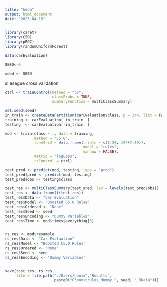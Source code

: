 ---
title: "hdda"
output: html_document
date: "2023-04-15"
---
```{r}
library(caret)
library(C50)
library(pROC)
library(randomUniformForest)
```


```{r}


data(carEvaluation)
```
```{r}
SEED<-0
```
```{r}
seed <- SEED
```

si esegue cross validation

```{r}
ctrl <- trainControl(method = "cv", 
                     classProbs = TRUE,
                     summaryFunction = multiClassSummary)
```

```{r}
set.seed(seed)
in_train <- createDataPartition(carEvaluation$class, p = 3/4, list = FALSE)
training <- carEvaluation[ in_train, ]
testing  <- carEvaluation[-in_train, ]
```

```{r}
mod <- train(class ~ ., data = training, 
             method = "C5.0",
             tuneGrid = data.frame(trials = c(1:20, 10*(3:10)),
                                   model = "rules",
                                   winnow = FALSE),
             metric = "logLoss",
             trControl = ctrl)
```
```{r}
test_pred <- predict(mod, testing, type = "prob")
test_pred$pred <- predict(mod, testing)
test_pred$obs <- testing$class

test_res <- multiClassSummary(test_pred, lev = levels(test_pred$obs))
test_res <- data.frame(t(test_res))
test_res$Data <- "Car Evaluation"
test_res$Model <- "Boosted C5.0 Rules"
test_res$Ordered <- "None"
test_res$Seed <- seed
test_res$Encoding <- "Dummy Variables"
test_res$Time <- mod$times$everything[3]
```
```{r}

```

```{r}
rs_res <- mod$resample
rs_res$Data <- "Car Evaluation"
rs_res$Model <- "Boosted C5.0 Rules"
rs_res$Ordered <- "None"
rs_res$Seed <- seed
rs_res$Encoding <- "Dummy Variables"
```
```{r}

```

```{r}
save(test_res, rs_res,
     file = file.path("./Users/danie","Results",
                      paste0("C5boostrules_dummy_", seed, ".RData")))
```


